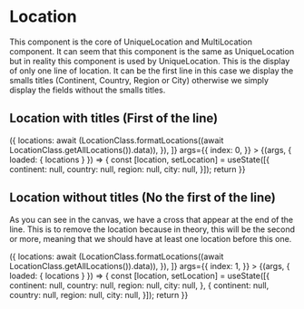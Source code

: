 

<Meta
  title="Mapping App/Basic/Location/Location"
  component={Location}
  decorators={[withChakra]}
/>

# Location

This component is the core of UniqueLocation and MultiLocation component. It can seem that this component is the same
as UniqueLocation but in reality this component is used by UniqueLocation. This is the display of only one line of
location. It can be the first line in this case we display the smalls titles (Continent, Country, Region or City) otherwise
we simply display the fields without the smalls titles.

## Location with titles (First of the line)

<Canvas>
  <Story
    name="With titles"
    height="250px"
    inline={false}
    loaders={[
      async () => ({
        locations: await (LocationClass.formatLocations((await LocationClass.getAllLocations()).data)),
      }),
    ]}
    args={{
      index: 0,
    }}
  >
    {(args, { loaded: { locations } }) => {
      const [location, setLocation] = useState([{
        continent: null,
        country: null,
        region: null,
        city: null,
      }]);
      return <Location
        locationsState={[location, setLocation]}
        items={locations}
        {...args}
      />
    }}
  </Story>
</Canvas>

<ArgsTable story="With titles" />

## Location without titles (No the first of the line)

As you can see in the canvas, we have a cross that appear at the end of the line. This is to remove the location because
in theory, this will be the second or more, meaning that we should have at least one location before this one.

<Canvas>
  <Story
    name="Without titles"
    height="250px"
    inline={false}
    loaders={[
      async () => ({
        locations: await (LocationClass.formatLocations((await LocationClass.getAllLocations()).data)),
      }),
    ]}
    args={{
      index: 1,
    }}
  >
    {(args, { loaded: { locations } }) => {
      const [location, setLocation] = useState([{
        continent: null,
        country: null,
        region: null,
        city: null,
      }, {
        continent: null,
        country: null,
        region: null,
        city: null,
      }]);
      return <Location
        locationsState={[location, setLocation]}
        items={locations}
        {...args}
      />
    }}
  </Story>
</Canvas>

<ArgsTable story="Without titles" />